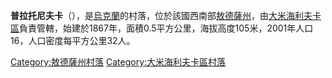 {{expand|time=2016-09-03T10:31:33+00:00}}
{{unreferenced|time=2016-09-03T10:31:33+00:00}}
{{coord|47|3|54|N|29|43|19|E|scale:30000|display=title}}

'''普拉托尼夫卡'''（{{lang-uk|Платонівка}}），是[[烏克蘭|烏克蘭]]的村落，位於該國西南部[[敖德薩州|敖德薩州]]，由[[大米海利夫卡區|大米海利夫卡區]]負責管轄，始建於1867年，面積0.5平方公里，海拔高度105米，2001年人口16，人口密度每平方公里32人。

{{DEFAULTSORT:Платонівка}}
[[Category:敖德薩州村落|Category:敖德薩州村落]]
[[Category:大米海利夫卡區村落|Category:大米海利夫卡區村落]]


{{Odessa-geo-stub}}